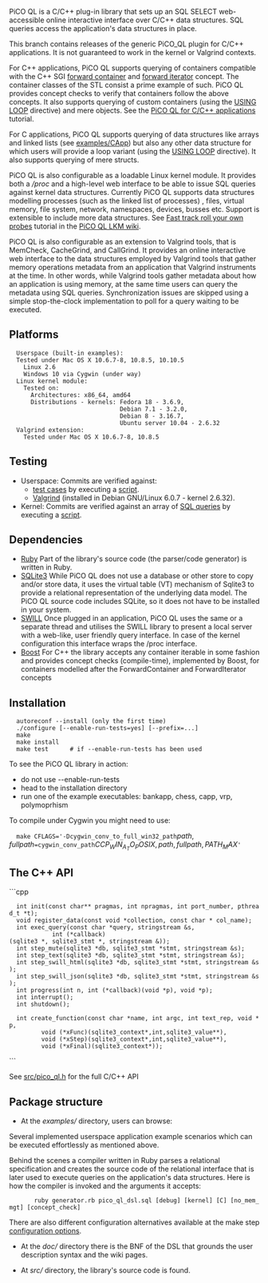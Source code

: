 PiCO QL is a C/C++ plug-in library that sets up an
SQL SELECT web-accessible online interactive interface over C/C++ data structures.
SQL queries access the application's data structures in place.

This branch contains releases of the generic PiCO_QL plugin for C/C++ applications.
It is not guaranteed to work in the kernel or Valgrind contexts.

For C++ applications, PiCO QL supports querying of
containers compatible with the C++ SGI
[http://www.sgi.com/tech/stl/ForwardContainer.html forward container]
and [http://www.sgi.com/tech/stl/ForwardIterator.html forward iterator]
concept. The container classes of the STL consist a prime
example of such. PiCO QL provides concept checks to
verify that containers follow the above concepts.
It also supports querying of custom containers (using the
[https://github.com/mfragkoulis/PiCO_QL/wiki/Fast-track-roll-your-own-probes#wiki-Loop_variants 
USING LOOP] directive) and mere objects. See the
[https://github.com/mfragkoulis/PiCO_QL/wiki/the-PiCO-QL-C%2C-CPP-app-tutorial 
PiCO QL for C/C++ applications] tutorial.

For C applications, PiCO QL supports querying of data
structures like arrays and linked lists (see [https://github.com/mfragkoulis/PiCO_QL/blob/master/examples/CApp examples/CApp])
but also any other data structure for which users
will provide a loop variant (using the
[https://github.com/mfragkoulis/PiCO_QL/wiki/Fast-track-roll-your-own-probes#wiki-Loop_variants 
USING LOOP] directive). It also supports querying of mere structs.

PiCO QL is also configurable as a loadable Linux kernel module.
It provides both a ''/proc'' and a
high-level web interface to be able to issue SQL queries
against kernel data structures. Currently PiCO QL supports
data structures modelling processes (such as the linked
list of processes) , files, virtual memory, file system,
network, namespaces, devices, busses etc. Support is
extensible to include more data structures. See
[https://github.com/mfragkoulis/PiCO_QL/wiki/Fast-track-roll-your-own-probes 
Fast track roll your own probes] tutorial in the
[https://github.com/mfragkoulis/PiCO_QL/wiki/the-PiCO-QL-Linux-kernel-module-tutorial 
PiCO QL LKM wiki].

PiCO QL is also configurable as an extension to Valgrind tools, that is MemCheck, CacheGrind, and CallGrind.
It provides an online interactive web interface to the data structures employed by Valgrind tools 
that gather memory operations metadata from an application that Valgrind instruments at the time.
In other words, while Valgrind tools gather metadata about how an application is using memory, at the same time 
users can query the metadata using SQL queries.
Synchronization issues are skipped using a simple stop-the-clock implementation to poll for a query
waiting to be executed.

==Platforms==

   Userspace (built-in examples):
   Tested under Mac OS X 10.6.7-8, 10.8.5, 10.10.5
     Linux 2.6
     Windows 10 via Cygwin (under way)
   Linux kernel module:
     Tested on:
       Architectures: x86_64, amd64
       Distributions - kernels: Fedora 18 - 3.6.9,
                                Debian 7.1 - 3.2.0,
                                Debian 8 - 3.16.7,
                                Ubuntu server 10.04 - 2.6.32
   Valgrind extension:
     Tested under Mac OS X 10.6.7-8, 10.8.5

==Testing==

* Userspace: Commits are verified against: 
** [https://github.com/mfragkoulis/PiCO_QL/blob/master/examples test cases] by executing a [https://github.com/mfragkoulis/PiCO_QL/blob/master/examples/test_all.sh script].
** [http://valgrind.org/ Valgrind] (installed in Debian GNU/Linux 6.0.7 - kernel 2.6.32).
* Kernel: Commits are verified against an array of [https://github.com/mfragkoulis/PiCO_QL/blob/master/src/Linux-kernel-mod/server/picoQL-tests.sql SQL queries] by executing a [https://github.com/mfragkoulis/PiCO_QL/blob/master/src/Linux-kernel-mod/server/picoQL-auto-test.sh script].


==Dependencies==

* [http://www.ruby-lang.org/en Ruby] Part of the library's source code (the parser/code generator) is written in Ruby.
* [http://www.sqlite.org SQLite3] While PiCO QL does not use a database or other store to copy and/or store data, it uses the virtual table (VT) mechanism of Sqlite3 to provide a relational representation of the underlying data model. The PiCO QL source code includes SQLite, so it does not have to be installed in your system.
* [http://swill.sourceforge.net SWILL] Once plugged in an application, PiCO QL uses the same  or a separate thread and utilises the SWILL library to present a local server with a web-like, user friendly query interface. In case of the kernel configuration this interface wraps the /proc interface.
* [http://www.boost.org Boost] For C++ the library accepts any container iterable in some fashion and provides concept checks (compile-time), implemented by Boost, for containers modelled after the ForwardContainer and ForwardIterator concepts

==Installation==

   autoreconf --install (only the first time)
   ./configure [--enable-run-tests=yes] [--prefix=...]
   make
   make install
   make test      # if --enable-run-tests has been used

To see the PiCO QL library in action:
* do not use --enable-run-tests
* head to the installation directory
* run one of the example executables: bankapp, chess, capp, vrp, polymoprhism

To compile under Cygwin you might need to use:
   make CFLAGS='-Dcygwin_conv_to_full_win32_path\(path,fullpath\)=cygwin_conv_path\(CCP_WIN_A_TO_POSIX, path, fullpath, PATH_MAX\)'

==The C++ API==

```cpp
   int init(const char** pragmas, int npragmas, int port_number, pthread_t *t);
   void register_data(const void *collection, const char * col_name);
   int exec_query(const char *query, stringstream &s,
  			 int (*callback)(sqlite3 *, sqlite3_stmt *, stringstream &));
   int step_mute(sqlite3 *db, sqlite3_stmt *stmt, stringstream &s);
   int step_text(sqlite3 *db, sqlite3_stmt *stmt, stringstream &s);
   int step_swill_html(sqlite3 *db, sqlite3_stmt *stmt, stringstream &s);
   int step_swill_json(sqlite3 *db, sqlite3_stmt *stmt, stringstream &s);
   int progress(int n, int (*callback)(void *p), void *p);
   int interrupt();
   int shutdown();

   int create_function(const char *name, int argc, int text_rep, void *p,
		  void (*xFunc)(sqlite3_context*,int,sqlite3_value**),
		  void (*xStep)(sqlite3_context*,int,sqlite3_value**),
		  void (*xFinal)(sqlite3_context*));
```

See [https://github.com/mfragkoulis/PiCO_QL/blob/ng/src/pico_ql.h src/pico_ql.h] for the full C/C++ API

==Package structure==

* At the ''examples/'' directory, users can browse:
Several implemented userspace application example scenarios 
which can be executed effortlessly as mentioned above.

Behind the scenes a compiler written in Ruby parses a relational specification and
creates the source code of the relational interface that is later used to execute queries
on the application's data structures. Here is how the compiler is invoked and the arguments it accepts:

        ruby generator.rb pico_ql_dsl.sql [debug] [kernel] [C] [no_mem_mgt] [concept_check]

There are also different configuration alternatives available at the make step
[https://github.com/mfragkoulis/PiCO_QL/wiki/Plug-in-process#compile-options 
configuration options].

* At the ''doc/'' directory there is the BNF of the DSL that grounds the user description syntax and the wiki pages.

* At ''src/'' directory, the library's source code is found.
